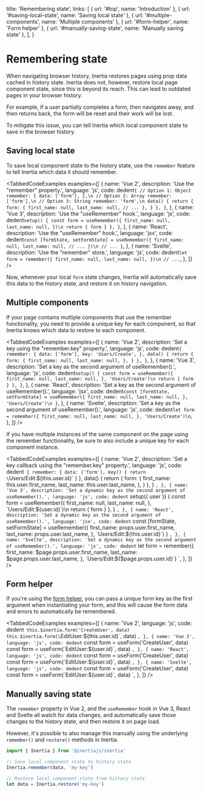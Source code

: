 
  title: 'Remembering state',
  links: [
    { url: '#top', name: 'Introduction' },
    { url: '#saving-local-state', name: 'Saving local state' },
    { url: '#multiple-components', name: 'Multiple components' },
    { url: '#form-helper', name: 'Form helper' },
    { url: '#manually-saving-state', name: 'Manually saving state' },
  ],
}

# Remembering state

When navigating browser history, Inertia restores pages using prop data cached in history state. Inertia does not, however, restore local page component state, since this is beyond its reach. This can lead to outdated pages in your browser history.

For example, if a user partially completes a form, then navigates away, and then returns back, the form will be reset and their work will be lost.

To mitigate this issue, you can tell Inertia which local component state to save in the browser history.

## Saving local state

To save local component state to the history state, use the `remember` feature to tell Inertia which data it should remember.

<TabbedCodeExamples
  examples={[
    {
      name: 'Vue 2',
      description: 'Use the "remember" property.',
      language: 'js',
      code: dedent`
        {
          // Option 1: Object
          remember: {
            data: ['form'],
          },\n
          // Option 2: Array
          remember: ['form'],\n
          // Option 3: String
          remember: 'form',\n
          data() {
            return {
              form: {
                first_name: null,
                last_name: null,
                // ...
              },
            }
          },
        }
      `,
    },
    {
      name: 'Vue 3',
      description: 'Use the "useRemember" hook.',
      language: 'js',
      code: dedent`
          setup() {
            const form = useRemember({
                first_name: null,
                last_name: null,
            })\n
            return { form }
          },
        }
      `,
    },
    {
      name: 'React',
      description: 'Use the "useRemember" hook.',
      language: 'jsx',
      code: dedent`
          const [formState, setFormState] = useRemember({
            first_name: null,
            last_name: null,
            // ...
          })\n
          // ...
        }
      `,
    },
    {
      name: 'Svelte',
      description: 'Use the "remember" store.',
      language: 'js',
      code: dedent`
        let form = remember({
          first_name: null,
          last_name: null,
        })\n
        // ...
      `,
    },
  ]}
/>

Now, whenever your local `form` state changes, Inertia will automatically save this data to the history state, and restore it on history navigation.

## Multiple components

If your page contains multiple components that use the remember functionality, you need to provide a unique key for each component, so that Inertia knows which data to restore to each component.

<TabbedCodeExamples
  examples={[
    {
      name: 'Vue 2',
      description: 'Set a key using the "remember.key" property.',
      language: 'js',
      code: dedent`
        {
          remember: {
            data: ['form'],
            key: 'Users/Create',
          },
          data() {
            return {
              form: {
                first_name: null,
                last_name: null,
              },
            }
          },
        }
      `,
    },
    {
      name: 'Vue 3',
      description: 'Set a key as the second argument of useRemember().',
      language: 'js',
      code: dedent`
          setup() {
            const form = useRemember({
                first_name: null,
                last_name: null,
            }, 'Users/Create')\n
            return { form }
          },
        }
      `,
    },
    {
      name: 'React',
      description: 'Set a key as the second argument of useRemember().',
      language: 'jsx',
      code: dedent`
          const [formState, setFormState] = useRemember({
            first_name: null,
            last_name: null,
          }, 'Users/Create')\n
        }
      `,
    },
    {
      name: 'Svelte',
      description: 'Set a key as the second argument of useRemember().',
      language: 'js',
      code: dedent`
          let form = remember({
            first_name: null,
            last_name: null,
          }, 'Users/Create')\n
      `,
    },
  ]}
/>

If you have multiple instances of the same component on the page using the remember functionality, be sure to also include a unique key for each component instance.

<TabbedCodeExamples
  examples={[
    {
      name: 'Vue 2',
      description: 'Set a key callback using the "remember.key" property.',
      language: 'js',
      code: dedent`
        {
          remember: {
            data: ['form'],
            key() {
              return \`Users/Edit:\${this.user.id}\`
            }
          },
          data() {
            return {
              form: {
                first_name: this.user.first_name,
                last_name: this.user.last_name,
              },
            }
          },
        }
      `,
    },
    {
      name: 'Vue 3',
      description: 'Set a dynamic key as the second argument of useRemember().',
      language: 'js',
      code: dedent`
          setup({ user }) {
            const form = useRemember({
                first_name: null,
                last_name: null,
            }, \`Users/Edit:\${user.id}\`)\n
            return { form }
          },
        }
      `,
    },
    {
      name: 'React',
      description: 'Set a dynamic key as the second argument of useRemember().',
      language: 'jsx',
      code: dedent`
          const [formState, setFormState] = useRemember({
            first_name: props.user.first_name,
            last_name: props.user.last_name,
          }, \`Users/Edit:\${this.user.id}\`)
        }
      `,
    },
    {
      name: 'Svelte',
      description: 'Set a dynamic key as the second argument of useRemember().',
      language: 'js',
      code: dedent`
          let form = remember({
            first_name: $page.props.user.first_name,
            last_name: $page.props.user.last_name,
          }, \`Users/Edit:\${$page.props.user.id}\`)
      `,
    },
  ]}
/>

## Form helper

If you're using the <a href="/forms#form-helper">form helper</a>, you can pass a unique form key as the first argument when instantiating your form, and this will cause the form data and errors to automatically be remembered.

<TabbedCodeExamples
  examples={[
    {
      name: 'Vue 2',
      language: 'js',
      code: dedent`
        this.$inertia.form('CreateUser', data)
        this.$inertia.form(\`EditUser:\${this.user.id}\`, data)
      `,
    },
    {
      name: 'Vue 3',
      language: 'js',
      code: dedent`
        const form = useForm('CreateUser', data)
        const form = useForm(\`EditUser:\${user.id}\`, data)
      `,
    },
    {
      name: 'React',
      language: 'js',
      code: dedent`
        const form = useForm('CreateUser', data)
        const form = useForm(\`EditUser:\${user.id}\`, data)
      `,
    },
    {
      name: 'Svelte',
      language: 'js',
      code: dedent`
        const form = useForm('CreateUser', data)
        const form = useForm(\`EditUser:\${user.id}\`, data)
      `,
    },
  ]}
/>

## Manually saving state

The `remember` property in Vue 2, and the `useRemember` hook in Vue 3, React and Svelte all watch for data changes, and automatically save those changes to the history state, and then restore it on page load.

However, it's possible to also manage this manually using the underlying `remember()` and `restore()` methods in Inertia.

```js
import { Inertia } from '@inertiajs/inertia'

// Save local component state to history state
Inertia.remember(data, 'my-key')

// Restore local component state from history state
let data = Inertia.restore('my-key')
```
